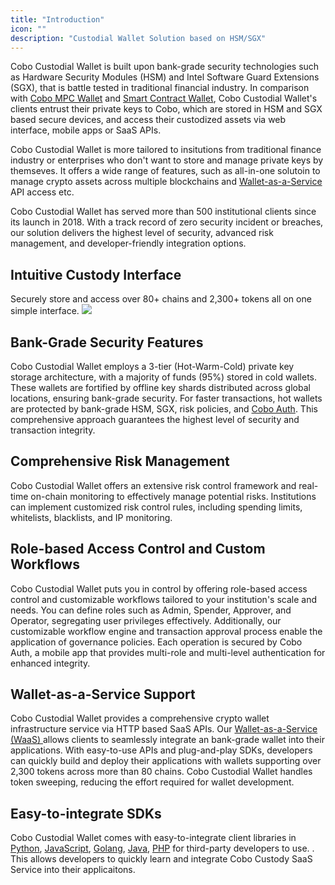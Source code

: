 ```yaml
---
title: "Introduction"
icon: ""
description: "Custodial Wallet Solution based on HSM/SGX"
---
```


Cobo Custodial Wallet is built upon bank-grade security technologies such as
Hardware Security Modules (HSM) and Intel Software Guard Extensions (SGX), that
is battle tested in traditional financial industry. In comparison with [Cobo MPC
Wallet](mpc-wallet/mpc-introduction) and [Smart Contract Wallet](/v1/overview/smart-contract-wallet/cobosafe),
Cobo Custodial Wallet's clients entrust their private keys to Cobo, which are
stored in HSM and SGX based secure devices, and access their custodized assets
via web interface, mobile apps or SaaS APIs.

Cobo Custodial Wallet is more tailored to insitutions from traditional finance
industry or enterprises who don't want to store and manage private keys by
themseves. It offers a wide range of features, such as all-in-one solutoin to
manage crypto assets across multiple blockchains and
[Wallet-as-a-Service](/v1/overview/waas-introduction) API access etc.

Cobo Custodial Wallet has served more than 500 institutional clients since its
launch in 2018. With a track record of zero security incident or breaches, our
solution delivers the highest level of security, advanced risk management,
and developer-friendly integration options.

## Intuitive Custody Interface

Securely store and access over 80+ chains and 2,300+ tokens all on one simple interface.
<img src="/v1/images/full_custody.png" />

## Bank-Grade Security Features

Cobo Custodial Wallet employs a 3-tier (Hot-Warm-Cold) private key storage
architecture, with a majority of funds (95%) stored in cold wallets. These
wallets are fortified by offline key shards distributed across global
locations, ensuring bank-grade security. For faster transactions, hot wallets
are protected by bank-grade HSM, SGX, risk policies, and [Cobo
Auth](https://apps.apple.com/us/app/cobo-auth/id1485413078). This comprehensive
approach guarantees the highest level of security and transaction integrity.

## Comprehensive Risk Management

Cobo Custodial Wallet offers an extensive risk control framework and real-time
on-chain monitoring to effectively manage potential risks. Institutions can
implement customized risk control rules, including spending limits, whitelists,
blacklists, and IP monitoring.

## Role-based Access Control and Custom Workflows

Cobo Custodial Wallet puts you in control by offering role-based access control and
customizable workflows tailored to your institution's scale and needs. You can
define roles such as Admin, Spender, Approver, and Operator, segregating user
privileges effectively. Additionally, our customizable workflow engine and
transaction approval process enable the application of governance policies.
Each operation is secured by Cobo Auth, a mobile app that provides multi-role
and multi-level authentication for enhanced integrity.

## Wallet-as-a-Service Support

Cobo Custodial Wallet provides a comprehensive crypto wallet infrastructure service
via HTTP based SaaS APIs. Our [Wallet-as-a-Service (WaaS) ](/v1/overview/waas-introduction) allows clients
to seamlessly integrate an bank-grade wallet into their applications. With
easy-to-use APIs and plug-and-play SDKs, developers can quickly build and
deploy their applications with wallets supporting over 2,300 tokens across more
than 80 chains. Cobo Custodial Wallet handles token sweeping, reducing the effort
required for wallet development.

## Easy-to-integrate SDKs

Cobo Custodial Wallet comes with easy-to-integrate client libraries in
[Python](/v1/sdks-and-tools/sdks/waas/python), [JavaScript](v1/sdks-and-tools/sdks/waas/javascript), [Golang](/v1/sdks-and-tools/sdks/waas/go),
[Java](/v1/sdks-and-tools/sdks/waas/java), [PHP](v1/sdks-and-tools/sdks/waas/php) for third-party developers to use.
. This allows developers to quickly
learn and integrate Cobo Custody SaaS Service into their applicaitons.
